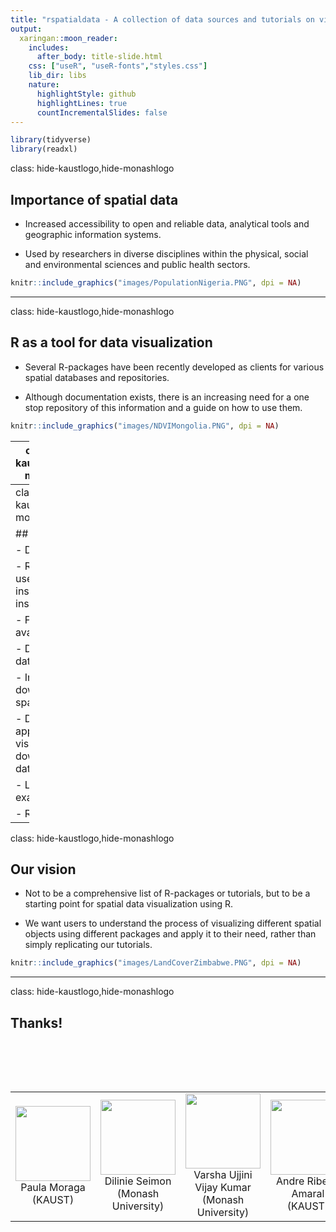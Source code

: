 ```yaml
---
title: "rspatialdata - A collection of data sources and tutorials on visualising spatial data using R"
output:
  xaringan::moon_reader:
    includes:
      after_body: title-slide.html
    css: ["useR", "useR-fonts","styles.css"]
    lib_dir: libs
    nature:
      highlightStyle: github
      highlightLines: true
      countIncrementalSlides: false
---
```



```r
library(tidyverse)
library(readxl)
```

class: hide-kaustlogo,hide-monashlogo

## Importance of spatial data

- Increased accessibility to open and reliable data, analytical tools and geographic information systems.

- Used by researchers in diverse disciplines within the physical, social and environmental sciences and public health sectors.


```r
knitr::include_graphics("images/PopulationNigeria.PNG", dpi = NA)
```

---

class: hide-kaustlogo,hide-monashlogo

## R as a tool for data visualization

- Several R-packages have been recently developed as clients for various spatial databases and repositories.

- Although documentation exists, there is an increasing need for a one stop repository of this information and a guide on how to use them.

```r
knitr::include_graphics("images/NDVIMongolia.PNG", dpi = NA)
```

---
class: hide-kaustlogo,hide-monashlogo

## rspatialdata

- A collection of data sources and tutorials on visualizing spatial data using R.

[https://rspatialdata.github.io](https://rspatialdata.github.io/)


```r
knitr::include_graphics("images/listoftutorials.PNG", dpi = NA)
```

---
class: hide-kaustlogo,hide-monashlogo

## Our tutorials

- Data source

- R-package used and installation instructions

- Functions available

- Downloading data

- Interpreting downloaded spatial objects

- Different approaches in visualizing downloaded data

- List of examples

- References

---

class: hide-kaustlogo,hide-monashlogo

## Our vision

- Not to be a comprehensive list of R-packages or tutorials, but to be a starting point for spatial data visualization using R.

- We want users to understand the process of visualizing different spatial objects using different packages and apply it to their need, rather than simply replicating our tutorials.


```r
knitr::include_graphics("images/LandCoverZimbabwe.PNG", dpi = NA)
```

---
class: hide-kaustlogo,hide-monashlogo

## Thanks!

<table style="width:100%; padding-top: 5em;">
<tr>
<td style="width:25%; text-align:center"><img src="images/paulamoraga.png" width="120px"><br>Paula Moraga<br>(KAUST)</td>
<td style="width:25%; text-align:center"><img src="images/dilinieseimon.png" width="120px"><br>Dilinie Seimon<br>(Monash University)</td>
<td style="width:25%; text-align:center"><img src="images/varshaujjini.png" width="120px"><br>Varsha Ujjini Vijay Kumar<br>(Monash University)</td>
<td style="width:25%; text-align:center"><img src="images/andreamaral.png" width="120px"><br>Andre Ribeiro Amaral<br>(KAUST)</td>
</tr>
</table>

